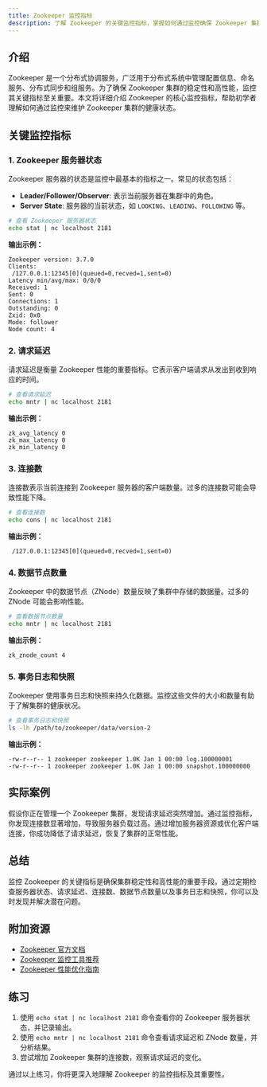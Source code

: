```yaml
---
title: Zookeeper 监控指标
description: 了解 Zookeeper 的关键监控指标，掌握如何通过监控确保 Zookeeper 集群的稳定性和性能。
---
```


## 介绍

Zookeeper 是一个分布式协调服务，广泛用于分布式系统中管理配置信息、命名服务、分布式同步和组服务。为了确保 Zookeeper 集群的稳定性和高性能，监控其关键指标至关重要。本文将详细介绍 Zookeeper 的核心监控指标，帮助初学者理解如何通过监控来维护 Zookeeper 集群的健康状态。

## 关键监控指标

### 1. Zookeeper 服务器状态

Zookeeper 服务器的状态是监控中最基本的指标之一。常见的状态包括：

- **Leader/Follower/Observer**: 表示当前服务器在集群中的角色。
- **Server State**: 服务器的当前状态，如 `LOOKING`、`LEADING`、`FOLLOWING` 等。

```bash
# 查看 Zookeeper 服务器状态
echo stat | nc localhost 2181
```

**输出示例：**
```
Zookeeper version: 3.7.0
Clients:
 /127.0.0.1:12345[0](queued=0,recved=1,sent=0)
Latency min/avg/max: 0/0/0
Received: 1
Sent: 0
Connections: 1
Outstanding: 0
Zxid: 0x0
Mode: follower
Node count: 4
```

### 2. 请求延迟

请求延迟是衡量 Zookeeper 性能的重要指标。它表示客户端请求从发出到收到响应的时间。

```bash
# 查看请求延迟
echo mntr | nc localhost 2181
```

**输出示例：**
```
zk_avg_latency 0
zk_max_latency 0
zk_min_latency 0
```

### 3. 连接数

连接数表示当前连接到 Zookeeper 服务器的客户端数量。过多的连接数可能会导致性能下降。

```bash
# 查看连接数
echo cons | nc localhost 2181
```

**输出示例：**
```
 /127.0.0.1:12345[0](queued=0,recved=1,sent=0)
```

### 4. 数据节点数量

Zookeeper 中的数据节点（ZNode）数量反映了集群中存储的数据量。过多的 ZNode 可能会影响性能。

```bash
# 查看数据节点数量
echo mntr | nc localhost 2181
```

**输出示例：**
```
zk_znode_count 4
```

### 5. 事务日志和快照

Zookeeper 使用事务日志和快照来持久化数据。监控这些文件的大小和数量有助于了解集群的健康状况。

```bash
# 查看事务日志和快照
ls -lh /path/to/zookeeper/data/version-2
```

**输出示例：**
```
-rw-r--r-- 1 zookeeper zookeeper 1.0K Jan 1 00:00 log.100000001
-rw-r--r-- 1 zookeeper zookeeper 1.0K Jan 1 00:00 snapshot.100000000
```

## 实际案例

假设你正在管理一个 Zookeeper 集群，发现请求延迟突然增加。通过监控指标，你发现连接数显著增加，导致服务器负载过高。通过增加服务器资源或优化客户端连接，你成功降低了请求延迟，恢复了集群的正常性能。

## 总结

监控 Zookeeper 的关键指标是确保集群稳定性和高性能的重要手段。通过定期检查服务器状态、请求延迟、连接数、数据节点数量以及事务日志和快照，你可以及时发现并解决潜在问题。

## 附加资源

- [Zookeeper 官方文档](https://zookeeper.apache.org/doc/current/)
- [Zookeeper 监控工具推荐](#)
- [Zookeeper 性能优化指南](#)

## 练习

1. 使用 `echo stat | nc localhost 2181` 命令查看你的 Zookeeper 服务器状态，并记录输出。
2. 使用 `echo mntr | nc localhost 2181` 命令查看请求延迟和 ZNode 数量，并分析结果。
3. 尝试增加 Zookeeper 集群的连接数，观察请求延迟的变化。

通过以上练习，你将更深入地理解 Zookeeper 的监控指标及其重要性。